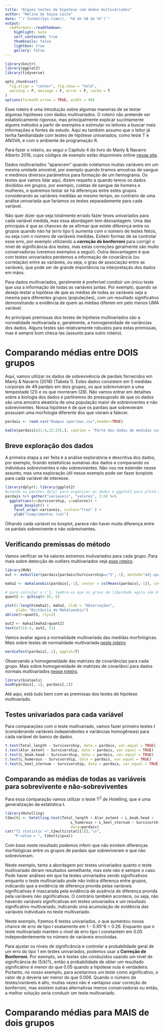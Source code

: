 ```yaml
---
title: "Alguns testes de hipótese com dados multivariados"
author: "Melina de Souza Leite"
date: "`r format(Sys.time(), '%d de %B de %Y')`"
output:
  rmdformats::readthedown:
    highlight: kate
    self_contained: true
    thumbnails: false
    lightbox: true
    gallery: false
---
```


```r
library(knitr)
library(ggplot2)
library(tidyverse)

opts_chunk$set(
  fig.align = "center", fig.show = "hold",
  warning = F, message = F, error = F, cache = T
)
options(formatR.arrow = TRUE, width = 90)
```

Esse roteiro é uma introdução sobre algumas maneiras de se testar algumas hipóteses com dados multivariados. O roteiro não pretende ser estatisticamente rigoroso, mas principalmente explicar sucintamente algums métodos a partir de exemplos e estimular os leitores a buscar mais informações e fontes de estudo. Aqui eu também assumo que o leitor já tenha familiaridade com testes de hipótese univariados, como teste T e ANOVA, e com o ambiente de programação R.

Para fazer o roteiro, eu segui o Capítulo 4 do livro do Manly & Navarro Alberto 2016, cujos códigos de exemplo estão disponíveis online [nesse site](https://www.researchgate.net/publication/311283141_R_code_and_data_sets). 

Dados multivariados "aparecem" quando coletamos muitas variáveis em um mesma unidade amostral, por exemplo quando tiramos amostras de sangue e medimos diversos parâmetros para formação de um hemograma. Os testes que vamos lidar aqui, dizem respeito a quando temos os dados divididos em grupos, por exemplo, coletas de sangue de homens e mulheres, e queremos testar se há diferenças entre estes grupos considerando as variáveis medidas ao mesmo tempo, ao contrário de uma análise univariada que faríamos os testes separadamente para cada variável.

Não quer dizer que seja totalmente errado fazer teses univariados para cada variável medida, mas essa abordagem tem desvantagem. Uma das principais é que as chances de se afirmar que existe diferença entre os grupos quando não há (erro tipo I) aumenta com o número de testes feitos, ou seja com o número de variáveis medidas. Exitem formas de se controlar esse erro, por exemplo utilizando a **correção de bonferroni** para corrigir o nível de significância dos testes, mas estas correções geralmente são muito conservadoras (veremos exemplos a seguir). Outra desvantagem é que com testes univariados perdemos a informação de covariância (ou correlação) entre as variáveis, ou seja, o grau de associação entre as variáveis, que pode ser de grande importância na interpretação dos dados em mãos.

Para dados multivariados, geralmente é preferível condizir um único teste que usa a informação de todas as variáveis juntas. Por exemplo, quando se deseja testar a hipótese de que as médias de todas as variáveis seja a mesma para diferentes grupos (populações), com um resultado significativo demonstrando a evidência de quem as médias diferem em pelo menos UMA variável. 

As principais premissas dos testes de hipótese multivariados são a normalidade multivariada e, geralmente, a homogeneidade de variâncias dos dados. Alguns testes são relativamente robustos para estas premissas, mas é sempre bom checa-las (assunto para outro roteiro). 

# Comparando médias entre DOIS grupos

Aqui, vamos utilizar os dados de sobrevivência de pardais fornecidos em Manly & Navarro (2016) (Tabela 1). Estes dados consistem em 5 medidas corporais de 49 pardais em dois grupos, os que sobreviveram a uma tempestade (21) e os que morreram (28). Não vamos entrar em detalhes sobre a biologia dos dados e partiremos do pressuposto de que  os dados são uma amostra aleatória de uma população maior de sobreviventes e não sobreviventes. Nossa hipótese é de que os pardais que sobrevieram possuiam uma morfologia diferente dos que vieram a falecer. 

```r
pardais <- read.csv("Bumpus sparrows.csv",header=TRUE)
```

```r
kable(pardais[c(1:4,22:25),], caption = "Parte dos dados de medidas corporais de indivíduos de pardais coletados mortos ou vivos (coluna `Survivorship`: S - sobreviveu; NS - não sobreviveu).")
```

## Breve exploração dos dados

A primeira etapa a ser feita é a análise exploratória e descritiva dos dados, por exemplo, tirando estatísticas sumárias dos dados e comparando os indivíduos sobreviventes e não sobreviventes. Não vou me estender nesse assunto, mas uma exploração útil nesse exemplo pode ser fazer boxplots para cada variável de interesse.

```r
library(dplyr); library(ggplot2)
#usando os pacotes dplyr para organizar os dados e ggplot2 para plotá-los
pardais %>% gather("variaveis", "valores", 2:6) %>%
  ggplot(aes(x=Survivorship, y=valores)) + 
    geom_boxplot() + 
    facet_wrap(~variaveis, scales="free" ) +
    ylab("Comprimentos (cm)")
```


Olhando cada variável no boxplot, parece não haver muita diferença entre os pardais sobrevivente e não sobreviventes. 

## Verificando premissas do método

Vamos verificar se há valores extremos mulivariados para cada grupo. Para mais sobre detecção de outliers multivariados veja [esse roteiro]().

<!---
DÚVIDA:
quando tenho grupos separando meus dados, eu devo availiar a presentça de outliers multivariados dentro de cada grupo ou no total dos dados?

devo também checar a normalidade multivariada no total dos dados ou para cada grupo?
--->

```r
library(MVN)
out <- mvOutlier(pardais[pardais$Survivorship=="S",-1], method="adj.quan")

maha2 <- mahalanobis(pardais[,-1], center = colMeans(pardais[,-1]), cov = cov(pardais[,-1]))

# para calcular o cˆ2, lembre-se que os graus de liberdade agora são 6
quant2 <- qchisq(0.95, 6)

plot(1:length(maha2), maha2, xlab = "Observações", 
     ylab= "Distância de Mahalanobis")
abline(h=quant2, lty=2)

out2 <- maha2[maha2>quant2]
text(c(31)-4, out2, 31)
```


Vamos avaliar agora a normalidade multivariada das medidas morfológicas. Mais sobre testes de normalidade multivariada [neste roteiro]()

```r
mardiaTest(pardais[,-1], qqplot=T)
```

Observando a homogeneidade das matrizes de covariâncias para cada grupo. Mais sobre homogeneidade de matrizes de covariânci para dados normais multivariados [nesse roteiro]().
```r
library(biotools)
boxM(pardais[,-1], pardais[,1])
```

Até aqui, está tudo bem com as premissas dos testes de hipótese multivariado.

## Testes univariados para cada variável

Para comparações com o teste multivariado, vamos fazer primeiro testes $t$ (considerando variáveis independentes e variâncias homogêneas) para cada variável do banco de dados.

```r
t.test(Total_length ~ Survivorship, data = pardais, var.equal = TRUE)
t.test(Alar_extent ~ Survivorship, data = pardais, var.equal = TRUE)
t.test(L_beak.head ~ Survivorship, data = pardais, var.equal = TRUE)
t.test(L_humerous ~ Survivorship, data = pardais, var.equal = TRUE)
t.test(L_keel_sternum ~ Survivorship, data = pardais, var.equal = TRUE)
```



## Comparando as médias de todas as variáveis para sobrevivente e não-sobreviventes

Para essa comparação vamos utilizar o teste T^2^ de Hotelling, que é uma generalização da estatística t.

```r
library(Hotelling)  
t2multi <- hotelling.test(Total_length + Alar_extent + L_beak.head + 
                              L_humerous + L_keel_sternum ~ Survivorship, 
                              data=pardais)
cat("T2 statistic =",t2multi$stat[[1]],"\n",
    "P-value = ", t2multi$pval)
```

Com base neste resultado podemos inferir que não existem diferenças morfológicas entre os grupos de pardais que sobreviveram e que não sobreviveram. 

Neste exemplo, tanto a abordagem por testes univariados quanto o teste multivariado deram resultados semelhante, mas este não é sempre o caso. Pode haver análises em que há testes univariados sendo significativos enquanto o teste multivariado pode não indica diferença entre grupos, indicando que a evidência de diferença provida pelas variáveis significativas é mascarada pela evidência de ausência de diferença provida pela variáveis não significativas. O contrário também acontece, ou seja, não havendo variáveis significativas em testes univariados e um resultado significativo multivariado, indicando uma acumulação de evidência das variáveis individuais no teste multivariado. 

Neste exemplo, fizemos 6 testes univariados, o que aumentou nossa chance de erro de tipo I exatamente em 1 - 0.95^6 = 0.26. Enquanto que o teste multivariado mantém o nível de erro tipo I constantem em 0.05 independentemente no número de variáveis envolvidas.

Para ajustar os níveis de significância e controlar a probabilidade geral de um erro do tipo 1 em testes univariados, podemos usar a **Correção de Bonferroni**. Por exemplo, se $k$ testes são conduzidos usando um nível de significância de $(5/k)$%, então a probabilidade de obter um resultado significativo é menor do que 0.05 quando a hipótese nula é verdadeira. Portanto, no nosso exemplo, para aceitarmos um teste como significativo, o valor de p deveria ser menor do que 0.008.
Quando o número de testes/variáveis é alto, muitas vezes não é vantajoso usar correção de bonferroni, mas existem outras alternativas menos conservadoras ou então, a melhor solução seria conduzir um teste multivariado.


# Comparando médias para MAIS de dois grupos 









